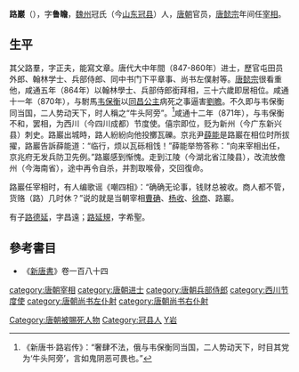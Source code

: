 '''路巖'''（{{bd|829年||874年|catIdx=L}}），字'''鲁瞻'''，[[魏州|魏州]]冠氏（今[[山东|山东]][[冠县|冠县]]）人，[[唐朝|唐朝]]官员，[[唐懿宗|唐懿宗]]年间任[[宰相|宰相]]。
==生平==
其父路羣，字正夫，能寫文章。唐代大中年間（847-860年）进士，歷官屯田员外郎、翰林学士、兵部侍郎、同中书门下平章事、尚书左僕射等。[[唐懿宗|唐懿宗]]很看重他，咸通五年（864年）以翰林學士、兵部侍郎銜拜相，三十六歲即居相位。咸通十一年（870年），与駙馬[[韦保衡|韦保衡]]以[[同昌公主|同昌公主]]病死之事逼害[[劉瞻|劉瞻]]。不久即与韦保衡同当国，二人势动天下，时人稱之“牛头阿旁”。<ref>《新唐书·路岩传》：“奢肆不法，俄与韦保衡同当国，二人势动天下，时目其党为‘牛头阿旁’，言如鬼阴恶可畏也。”</ref>咸通十二年（871年），与韦保衡不和，罢相，为西川（今四川成都）节度使。僖宗即位，贬为新州（今广东新兴县）刺史。路巖出城時，路人紛紛向他投擲瓦礫。京兆尹[[薛能|薛能]]是路巖在相位时所拔擢，路巖告訴薛能道：“临行，烦以瓦砾相饯！”薛能举笏答称：“向来宰相出任，京兆府无发兵防卫先例。”路巖感到惭愧。走到江陵（今湖北省江陵县），改流放儋州（今海南省），途中再令自杀，并割取喉骨，交回復命。 

路巖任宰相时，有人编歌谣《嘲四相》：“确确无论事，钱财总被收。商人都不管，货赂（路）几时休？”说的就是当朝宰相[[曹确|曹确]]、[[杨收|杨收]]、[[徐商|徐商]]、路巖。

有子[[路德延|路德延]]，字昌遠；[[路延規|路延規]]，字希聖。

== 參考書目 ==
*《[[新唐書|新唐書]]》卷一百八十四
{{Reflist}}

{{start box}}
{{s-before|[[杨收|杨收]]}}
{{s-title|[[唐朝|唐朝]][[尚书右仆射|尚书右仆射]]|870年}}
{{s-after|[[于琮|于琮]]}}
{{s-before|[[曹确|曹确]]}}
{{s-title|[[唐朝|唐朝]][[尚书左仆射|尚书左仆射]]|870年—871年}}
{{s-after|[[王铎|王铎]]}}
{{end box}}

{{DEFAULTSORT:L路岩}}
[[category:唐朝宰相|category:唐朝宰相]]
[[category:唐朝进士|category:唐朝进士]]
[[category:唐朝兵部侍郎|category:唐朝兵部侍郎]]
[[category:西川节度使|category:西川节度使]]
[[category:唐朝尚书左仆射|category:唐朝尚书左仆射]]
[[category:唐朝尚书右仆射|category:唐朝尚书右仆射]]
[[Category:唐朝被賜死人物|Category:唐朝被賜死人物]]
[[Category:冠县人|Category:冠县人]]
[[Category:路姓|Y岩]]